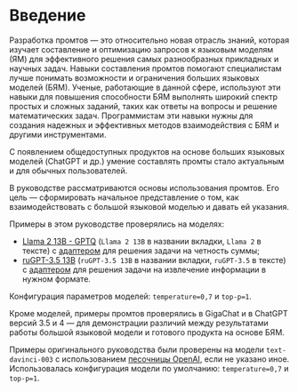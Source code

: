 # Введение

Разработка промтов — это относительно новая отрасль знаний, которая изучает составление и оптимизацию запросов к языковым моделям (ЯМ) для эффективного решения самых разнообразных прикладных и научных задач. Навыки составления промтов помогают специалистам лучше понимать возможности и ограничения больших языковых моделей (БЯМ). Ученые, работающие в данной сфере, используют эти навыки для повышения способности БЯМ выполнять широкий спектр простых и сложных заданий, таких как ответы на вопросы и решение математических задач. Программистам эти навыки нужны для создания надежных и эффективных методов взаимодействия с БЯМ и другими инструментами.

С появлением общедоступных продуктов на основе больших языковых моделей (ChatGPT и др.) умение составлять промты стало актуальным и для обычных пользователей.

В руководстве рассматриваются основы использования промтов. Его цель — сформировать начальное представление о том, как взаимодействовать с большой языковой моделью и давать ей указания.

Примеры в этом руководстве проверялись на моделях:

* [Llama 2 13B - GPTQ](https://huggingface.co/TheBloke/Llama-2-13B-GPTQ/tree/gptq-4bit-32g-actorder_True) (`Llama 2 13B` в названии вкладки, `Llama 2` в тексте) с [адаптером](https://huggingface.co/obnimorda/llama-2-13b-gptq-ru-sum-odd-lora) для решения задачи на четность суммы;
* [ruGPT-3.5 13B](https://huggingface.co/ai-forever/ruGPT-3.5-13B) (`ruGPT-3.5 13B` в названии вкладки, `ruGPT-3.5` в тексте) с [адаптером](https://huggingface.co/evilfreelancer/ruGPT-3.5-13B-lora) для решения задачи на извлечение информации в нужном формате.

Конфигурация параметров моделей: `temperature=0,7` и `top-p=1`.

Кроме моделей, примеры промтов проверялись в GigaChat и в ChatGPT версий 3.5 и 4 — для демонстрации различий между результатами работы большой языковой модели и готового продукта на основе БЯМ.

Примеры оригинального руководства были проверены на модели `text-davinci-003` с использованием [песочницы OpenAI](https://platform.openai.com/playground), если не указано иное. Использовалась конфигурация модели по умолчанию: `temperature=0,7` и `top-p=1`.
